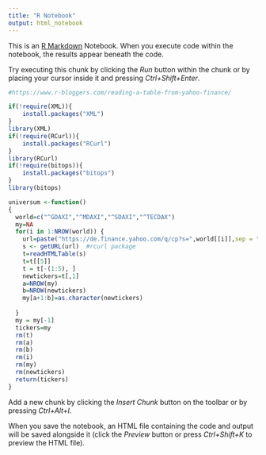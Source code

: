```yaml
---
title: "R Notebook"
output: html_notebook
---
```


This is an [R Markdown](http://rmarkdown.rstudio.com) Notebook. When you execute code within the notebook, the results appear beneath the code. 

Try executing this chunk by clicking the *Run* button within the chunk or by placing your cursor inside it and pressing *Ctrl+Shift+Enter*. 

```r
#https://www.r-bloggers.com/reading-a-table-from-yahoo-finance/

if(!require(XML)){
    install.packages("XML")
}
library(XML)
if(!require(RCurl)){
    install.packages("RCurl")
}
library(RCurl)
if(!require(bitops)){
    install.packages("bitops")
}
library(bitops)

universum <-function()
{
  world=c("^GDAXI","^MDAXI","^SDAXI","^TECDAX")
  my=NA
  for(i in 1:NROW(world)) {
    url=paste("https://de.finance.yahoo.com/q/cp?s=",world[[i]],sep = "")
    s <- getURL(url)  #rcurl package
    t=readHTMLTable(s)
    t=t[[5]]
    t = t[-(1:5), ]
    newtickers=t[,1]
    a=NROW(my)
    b=NROW(newtickers)
    my[a+1:b]=as.character(newtickers)
    
  }
  my = my[-1]
  tickers=my
  rm(t)
  rm(a)
  rm(b)
  rm(i)
  rm(my)
  rm(newtickers)
  return(tickers)
}


```

Add a new chunk by clicking the *Insert Chunk* button on the toolbar or by pressing *Ctrl+Alt+I*.

When you save the notebook, an HTML file containing the code and output will be saved alongside it (click the *Preview* button or press *Ctrl+Shift+K* to preview the HTML file).
